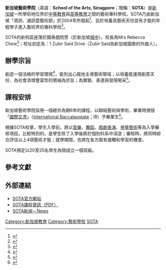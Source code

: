 {{Link style|time=2015-12-12T02:12:10+00:00}}
{{Infobox University |
| 校名 =新加坡藝術學院
| EnglishName =School of the Arts Singapore
| 校徽 =
| 校徽說明 =
| 校訓 =Shaping and impacting society through education in the arts（''透過藝術教育來雕塑和影響社會''）
| 創校 =2008年
| 類 =公立學校
| 校長 =Mrs Rebecca Chew
| 所在 ={{SGP}}
| 校園 =加東（Katong）
| 面積 =
| 系 =
| 師 =
| 教授 =
| 副教授 =
| 助理教授 =
| 講師 =
| 生 =
| 大學部 =
| 研究 =
| 碩士班 =
| 博士班 =
| 網  =http://www.sota.sg/
| 機構成員 =
}}
'''新加坡藝術學院'''（英語：'''School of the Arts, Sinagpore'''；簡稱：'''SOTA'''）是[[新加坡|新加坡]]一所學術地位界於[[中等教育|中等教育]]與[[高等教育|高等教育]]之間的藝術專科學校。SOTA乃由新加坡「資訊、通訊暨藝術部」於2004年所發起<ref>{{Cite web |url=http://www.sota.edu.sg/Campus/tabid/265/TheSchool/Career/tabid/284/Default.aspx |title=Careers |access-date=2009-07-09 |archive-date=2019-01-23 |archive-url=https://web.archive.org/web/20190123183046/https://www.sota.edu.sg/Campus/tabid/265/TheSchool/Career/tabid/284/Default.aspx |dead-url=no }}</ref>、旨於培養具藝術天份並有才能的年輕學子進入藝術界的專科學校<ref>{{Cite web |url=http://www.sota.edu.sg/Portals/0/theSchool_header/SOTA%20Brochure.pdf |title=SOTA Brochure |access-date=2009-07-09 |archive-date=2019-01-23 |archive-url=https://web.archive.org/web/20190123183045/https://www.sota.edu.sg/Portals/0/theSchool_header/SOTA%20Brochure.pdf |dead-url=no }}</ref>。

SOTA的新校區座落於國泰戲院旁（於新加坡[[中央商務區|城中]]）。校長為Mrs Rebecca Chew<ref>{{Cite web |url=http://www.sota.edu.sg/OurPeople/SOTALeadership/Principal/tabid/140/Default.aspx |title=Principal |access-date=2009-07-09 |archive-date=2019-01-23 |archive-url=https://web.archive.org/web/20190123183045/https://www.sota.edu.sg/OurPeople/SOTALeadership/Principal/tabid/140/Default.aspx |dead-url=no }}</ref>；校址初定為：1 Zubir Said Drive（Zubir Said為新加坡國歌的作曲人）。

== 辦學宗旨 ==
創造一個活絡的學習環境<ref>{{Cite web |url=http://www.sota.edu.sg/Campus/tabid/265/Default.aspx |title=Campus預想圖 |access-date=2009-07-09 |archive-date=2010-07-22 |archive-url=https://web.archive.org/web/20100722072025/http://www.sota.edu.sg/Campus/tabid/265/Default.aspx |dead-url=no }}</ref>，能別出心裁地主導藝術領域；以培養能運用創意天份、為社會添增豐富性的領袖為宗旨；為實驗、表達與發現喝采<ref>{{Cite web |url=http://www.sota.edu.sg/TheSOTAEducationExperience/EducationalPerspective/tabid/76/Default.aspx |title=Educational Perspective |access-date=2009-07-09 |archive-date=2019-01-23 |archive-url=https://web.archive.org/web/20190123183044/https://www.sota.edu.sg/TheSOTAEducationExperience/EducationalPerspective/tabid/76/Default.aspx |dead-url=no }}</ref>。

== 課程安排 ==
新加坡藝術學院採用一個總共為期6年的課程，以聯結藝術與學術，畢業時頒授「[[國際文憑|國際文憑]]」（[[:en:International_Baccalaureate|International Baccalaureate]]；IB）予畢業生<ref>{{Cite web |url=http://www.sota.edu.sg/TheSOTAEducationExperience/Curriculum/tabid/273/Default.aspx |title=Curriculum |access-date=2009-07-09 |archive-date=2013-05-07 |archive-url=https://web.archive.org/web/20130507163912/http://www.sota.edu.sg/TheSOTAEducationExperience/Curriculum/tabid/273/Default.aspx |dead-url=no }}</ref>。

根據SOTA校章，學生入學前，將以[[音樂|音樂]]、[[舞蹈|舞蹈]]、[[戲劇|戲劇]][[表演|表演]]、[[視覺藝術|視覺藝術]]等為入學審核項目。比較特別的，是學生除了入學後將於個別科系中深造；審核時，將同時綜合評估以上4項藝術才能；就學期間，也將在各方面有接觸和學習的機會。 

SOTA預定以20至25名學生為限成立一個班級。

== 參考文獻 ==
<div class="references-small">
<references />
</div>

== 外部連結 ==
* [http://www.sota.edu.sg SOTA官方網站] {{Wayback|url=http://www.sota.edu.sg/ |date=20210316154233 }}
* [http://www.sota.edu.sg/Portals/0/files/Curriculum_Booklet_2012.pdf SOTA課程資訊（PDF）] {{Wayback|url=http://www.sota.edu.sg/Portals/0/files/Curriculum_Booklet_2012.pdf |date=20160304085208 }}
* [http://www.sota.edu.sg/News/MakingtheNews/2012/tabid/1053/Default.aspx SOTA新闻－News] {{Wayback|url=http://www.sota.edu.sg/News/MakingtheNews/2012/tabid/1053/Default.aspx |date=20121128062011 }}

[[Category:新加坡教育|Category:新加坡教育]]
[[Category:藝術學校|Category:藝術學校]]
[[Category:2008年創建的教育機構|SOTA]]